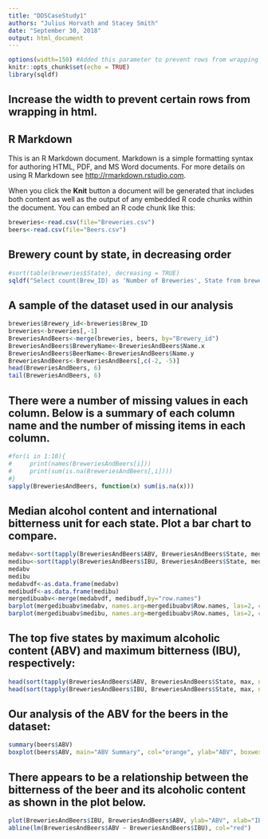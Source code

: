 ```yaml
---
title: "DDSCaseStudy1"
authors: "Julius Horvath and Stacey Smith"
date: "September 30, 2018"
output: html_document
---
```


```r
options(width=150) #Added this parameter to prevent rows from wrapping in html
knitr::opts_chunk$set(echo = TRUE)
library(sqldf)
```

## Increase the width to prevent certain rows from wrapping in html.
<style>
    body .main-container {
        max-width: 1200px;
    }
</style>

## R Markdown

This is an R Markdown document. Markdown is a simple formatting syntax for authoring HTML, PDF, and MS Word documents. For more details on using R Markdown see <http://rmarkdown.rstudio.com>.

When you click the **Knit** button a document will be generated that includes both content as well as the output of any embedded R code chunks within the document. You can embed an R code chunk like this:

```r
breweries<-read.csv(file="Breweries.csv")
beers<-read.csv(file="Beers.csv")
```

## Brewery count by state, in decreasing order

```r
#sort(table(breweries$State), decreasing = TRUE)
sqldf("Select count(Brew_ID) as 'Number of Breweries', State from breweries group by State order by count(Brew_ID) desc")
```

## A sample of the dataset used in our analysis

```r
breweries$Brewery_id<-breweries$Brew_ID
breweries<-breweries[,-1]
BreweriesAndBeers<-merge(breweries, beers, by="Brewery_id")
BreweriesAndBeers$BreweryName<-BreweriesAndBeers$Name.x
BreweriesAndBeers$BeerName<-BreweriesAndBeers$Name.y
BreweriesAndBeers<-BreweriesAndBeers[,c(-2, -5)]
head(BreweriesAndBeers, 6)
tail(BreweriesAndBeers, 6)
```

## There were a number of missing values in each column. Below is a summary of each column name and the number of missing items in each column.
```r
#for(i in 1:10){
#     print(names(BreweriesAndBeers[i]))
#     print(sum(is.na(BreweriesAndBeers[,i])))
#}
sapply(BreweriesAndBeers, function(x) sum(is.na(x)))
```

## Median alcohol content and international bitterness unit for each state. Plot a bar chart to compare.

```r
medabv<-sort(tapply(BreweriesAndBeers$ABV, BreweriesAndBeers$State, median, na.rm=TRUE), decreasing=TRUE)
medibu<-sort(tapply(BreweriesAndBeers$IBU, BreweriesAndBeers$State, median, na.rm=TRUE), decreasing=TRUE)
medabv
medibu
medabvdf<-as.data.frame(medabv)
medibudf<-as.data.frame(medibu)
mergedibuabv<-merge(medabvdf, medibudf,by="row.names")
barplot(mergedibuabv$medabv, names.arg=mergedibuabv$Row.names, las=2, cex.names=0.5, border=NA, main="Median ABV by state", ylab="Alcohol by Volume", xlab="State Abbreviation")
barplot(mergedibuabv$medibu, names.arg=mergedibuabv$Row.names, las=2, cex.names=0.5, border=NA, main="Median IBU by state", ylab="International Bitterness Units", xlab="State Abbreviation")
```

##	The top five states by maximum alcoholic content (ABV) and maximum bitterness (IBU), respectively: 
```r
head(sort(tapply(BreweriesAndBeers$ABV, BreweriesAndBeers$State, max, na.rm=TRUE), decreasing=TRUE), 5)
head(sort(tapply(BreweriesAndBeers$IBU, BreweriesAndBeers$State, max, na.rm=TRUE), decreasing=TRUE), 5)
```

## Our analysis of the ABV for the beers in the dataset:
```r
summary(beers$ABV)
boxplot(beers$ABV, main="ABV Summary", col="orange", ylab="ABV", boxwex=.5)
```
## There appears to be a relationship between the bitterness of the beer and its alcoholic content as shown in the plot below.
```r
plot(BreweriesAndBeers$IBU, BreweriesAndBeers$ABV, ylab="ABV", xlab="IBU")
abline(lm(BreweriesAndBeers$ABV ~ BreweriesAndBeers$IBU), col="red")
```
